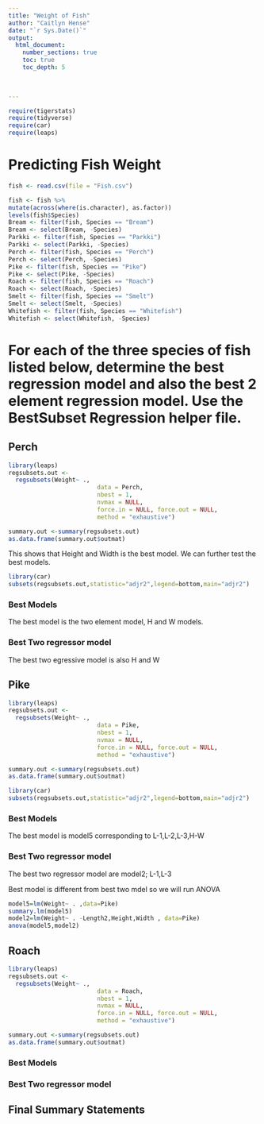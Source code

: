 ```yaml
---
title: "Weight of Fish"
author: "Caitlyn Hense"
date: "`r Sys.Date()`"  
output: 
  html_document:
    number_sections: true
    toc: true
    toc_depth: 5

 
    
---
```



```r
require(tigerstats)
require(tidyverse)
require(car)
require(leaps)
```

# Predicting Fish Weight
```r
fish <- read.csv(file = "Fish.csv")
```

```r
 
fish <- fish %>%
mutate(across(where(is.character), as.factor))
levels(fish$Species)
Bream <- filter(fish, Species == "Bream")
Bream <- select(Bream, -Species) 
Parkki <- filter(fish, Species == "Parkki")
Parkki <- select(Parkki, -Species) 
Perch <- filter(fish, Species == "Perch")
Perch <- select(Perch, -Species) 
Pike <- filter(fish, Species == "Pike")
Pike <- select(Pike, -Species) 
Roach <- filter(fish, Species == "Roach")
Roach <- select(Roach, -Species) 
Smelt <- filter(fish, Species == "Smelt")
Smelt <- select(Smelt, -Species) 
Whitefish <- filter(fish, Species == "Whitefish")
Whitefish <- select(Whitefish, -Species) 
```

# For each of the three species of fish listed below, determine the best regression model and also the best 2 element regression model. Use the BestSubset Regression helper file.


## Perch

```r
library(leaps)
regsubsets.out <-
  regsubsets(Weight~ .,      
                         data = Perch,
                         nbest = 1,
                         nvmax = NULL,
                         force.in = NULL, force.out = NULL,
                         method = "exhaustive")

summary.out <-summary(regsubsets.out)
as.data.frame(summary.out$outmat)
```

This shows that Height and Width is the best model. We can further test the best models.

```r
library(car)
subsets(regsubsets.out,statistic="adjr2",legend=bottom,main="adjr2")
```

### Best Models

The best model is the two element model, H and W models. 

### Best Two regressor model

The best two egressive model is also H and W 

## Pike

```r
library(leaps)
regsubsets.out <-
  regsubsets(Weight~ .,      
                         data = Pike,
                         nbest = 1,
                         nvmax = NULL,
                         force.in = NULL, force.out = NULL,
                         method = "exhaustive")

summary.out <-summary(regsubsets.out)
as.data.frame(summary.out$outmat)
```

```r
library(car)
subsets(regsubsets.out,statistic="adjr2",legend=bottom,main="adjr2")
```

### Best Models

The best model is model5 corresponding to L-1,L-2,L-3,H-W

### Best Two regressor model

The best two regressor model are model2; L-1,L-3

Best model is different from best two mdel so we will run ANOVA

```r
model5=lm(Weight~ . ,data=Pike)
summary.lm(model5)
model2=lm(Weight~ . -Length2,Height,Width , data=Pike)
anova(model5,model2)
```


## Roach

```r
library(leaps)
regsubsets.out <-
  regsubsets(Weight~ .,      
                         data = Roach,
                         nbest = 1,
                         nvmax = NULL,
                         force.in = NULL, force.out = NULL,
                         method = "exhaustive")

summary.out <-summary(regsubsets.out)
as.data.frame(summary.out$outmat)
```

### Best Models



### Best Two regressor model



## Final Summary Statements


